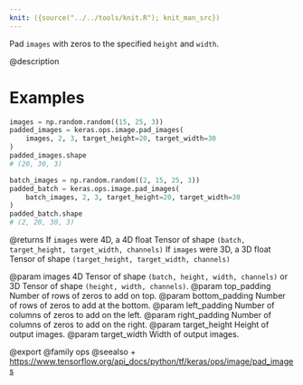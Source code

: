 ```yaml
---
knit: ({source("../../tools/knit.R"); knit_man_src})
---
```

Pad `images` with zeros to the specified `height` and `width`.

@description

# Examples
```python
images = np.random.random((15, 25, 3))
padded_images = keras.ops.image.pad_images(
    images, 2, 3, target_height=20, target_width=30
)
padded_images.shape
# (20, 30, 3)
```

```python
batch_images = np.random.random((2, 15, 25, 3))
padded_batch = keras.ops.image.pad_images(
    batch_images, 2, 3, target_height=20, target_width=30
)
padded_batch.shape
# (2, 20, 30, 3)
```

@returns
If `images` were 4D, a 4D float Tensor of shape
    `(batch, target_height, target_width, channels)`
If `images` were 3D, a 3D float Tensor of shape
    `(target_height, target_width, channels)`

@param images 4D Tensor of shape `(batch, height, width, channels)` or 3D
    Tensor of shape `(height, width, channels)`.
@param top_padding Number of rows of zeros to add on top.
@param bottom_padding Number of rows of zeros to add at the bottom.
@param left_padding Number of columns of zeros to add on the left.
@param right_padding Number of columns of zeros to add on the right.
@param target_height Height of output images.
@param target_width Width of output images.

@export
@family ops
@seealso
+ <https://www.tensorflow.org/api_docs/python/tf/keras/ops/image/pad_images>
